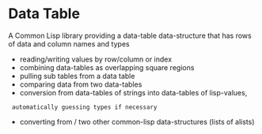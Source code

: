 = Data Table = 

A Common Lisp library providing a data-table data-structure that has
rows of data and column names and types

* reading/writing values by row/column or index
* combining data-tables as overlapping square regions
* pulling sub tables from a data table
* comparing data from two data-tables
* conversion from data-tables of strings into data-tables of lisp-values,
  automatically guessing types if necessary
* converting from / two other common-lisp data-structures (lists of alists)



